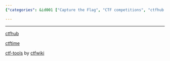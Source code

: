 ```yaml
---
{"categories": &id001 ["Capture the Flag", "CTF competitions", "ctfhub.com", "ctftime.org", "ctf-tools", "ctf-wiki.org", "resources for CTF participants"], "category": "ctf competitions", "date": "2022-12-05 08:55:47", "description": "This article highlights three valuable resources for participants in Capture the Flag (CTF) competitions: ctfhub.com, ctftime.org, and ctf-tools from ctf-wiki.org. These websites and tools offer useful information and assistance to help competitors navigate and excel in CTF events.", "tags": *id001, "title": "ctf related"}

---
```


------

[ctfhub](https://www.ctfhub.com/)

[ctftime](https://ctftime.org)

[ctf-tools](https://github.com/ctf-wiki/ctf-tools) by [ctfwiki](https://ctf-wiki.org/)

